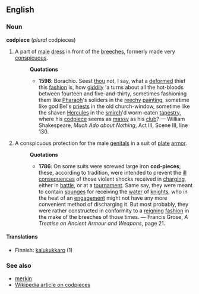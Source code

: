 ==English==
===Noun===
'''codpiece''' (''plural'' codpieces)

#A part of [[male]] [[dress]] in front of the [[breeches]], formerly made very [[conspicuous]].
#:'''Quotations'''
#:*'''1598''': Borachio. Seest [[thou]] not, I say, what a [[deform]]ed thief this [[fashion]] is, how [[giddily]] 'a turns about all the hot-bloods between fourteen and five-and-thirty, sometimes fashioning them like [[Pharaoh]]'s soliders in the [[reechy]] [[painting]], sometime like god Bel's [[priest]]s in the old church-window, sometime like the shaven [[Hercules]] in the [[smirch]]'d worm-eaten [[tapestry]], where his [[codpiece]] seems as [[massy]] as his [[club]]? &mdash; William Shakespeare, ''Much Ado about Nothing'', Act III, Scene III, line 130.
#A conspicuous protection for the male [[genital]]s in a suit of [[plate]] [[armor]].
#:'''Quotations'''
#:*'''1786''': On some suits were screwed large iron '''cod-pieces'''; these, according to tradition, were intended to prevent the [[ill]] [[consequence]]s of those violent shocks received in [[charg]]ing, either in [[battle]], or at a [[tournament]].  Same say, they were meant to contain [[spunge]]s for receiving the [[water]] of [[knight]]s, who in the heat of an [[engagement]] might not have any more convenient method of discharging it.  But most probably, they were rather constructed in conformity to a [[reigning]] [[fashion]] in the make of the breeches of those times. &mdash; Francis Grose, ''A Treatise on Ancient Armour and Weapons'', page 21.

====Translations====
*Finnish: [[kalukukkaro]] (1)

===See also===
*[[merkin]]
*[[w:Codpiece|Wikipedia article on codpieces]]